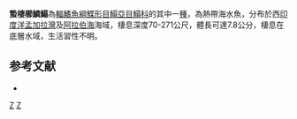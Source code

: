 {{Speciesbox
| taxon = Aseraggodes umbratilis
| status = NE
| status_system = IUCN3.1 
| binomial_authority = [[Alcock|Alcock]], 1894
| synonyms = *''Solea umbratilis, Alcock, 1894''
}}

'''蟄棲櫛鱗鰨'''為[[輻鰭魚綱|輻鰭魚綱]][[鰈形目|鰈形目]][[鰨亞目|鰨亞目]][[鰨科|鰨科]]的其中一[[種|種]]，為熱帶海水魚，分布於西[[印度洋|印度洋]][[孟加拉灣|孟加拉灣]]及[[阿拉伯海|阿拉伯海]]海域，棲息深度70-271公尺，體長可達7.8公分，棲息在底層水域，生活習性不明。

==参考文献==
*{{FishBase_species|genus=Aseraggodes|species=umbratilis|year=2014|month=4}}

{{taxonbar}}
[[Category:_1894年描述的鱼类|Z]]
[[Category:櫛鱗鰨屬|Z]]